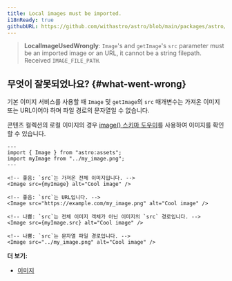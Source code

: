 ```yaml
---
title: Local images must be imported.
i18nReady: true
githubURL: https://github.com/withastro/astro/blob/main/packages/astro/src/core/errors/errors-data.ts
---
```


> **LocalImageUsedWrongly**: `Image`'s and `getImage`'s `src` parameter must be an imported image or an URL, it cannot be a string filepath. Received `IMAGE_FILE_PATH`.

## 무엇이 잘못되었나요? \{#what-went-wrong\}

기본 이미지 서비스를 사용할 때 `Image` 및 `getImage`의 `src` 매개변수는 가져온 이미지 또는 URL이어야 하며 파일 경로의 문자열일 수 없습니다.

콘텐츠 컬렉션의 로컬 이미지의 경우 [image() 스키마 도우미](/ko/guides/images/#images-in-content-collections)를 사용하여 이미지를 확인할 수 있습니다.

```astro
---
import { Image } from "astro:assets";
import myImage from "../my_image.png";
---

<!-- 좋음: `src`는 가져온 전체 이미지입니다. -->
<Image src={myImage} alt="Cool image" />

<!-- 좋음: `src`는 URL입니다. -->
<Image src="https://example.com/my_image.png" alt="Cool image" />

<!-- 나쁨: `src`는 전체 이미지 객체가 아닌 이미지의 `src` 경로입니다. -->
<Image src={myImage.src} alt="Cool image" />

<!-- 나쁨: `src`는 문자열 파일 경로입니다. -->
<Image src="../my_image.png" alt="Cool image" />
```

**더 보기:**

-  [이미지](/ko/guides/images/)